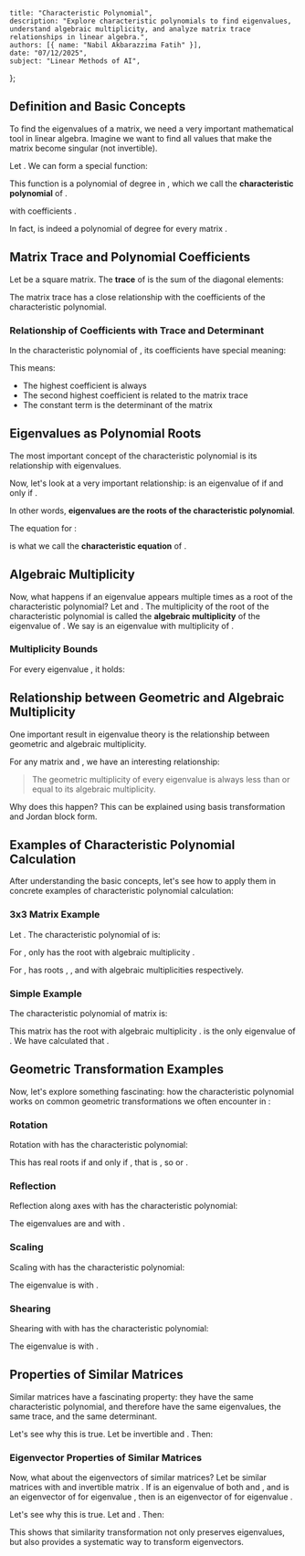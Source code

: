     title: "Characteristic Polynomial",
    description: "Explore characteristic polynomials to find eigenvalues, understand algebraic multiplicity, and analyze matrix trace relationships in linear algebra.",
    authors: [{ name: "Nabil Akbarazzima Fatih" }],
    date: "07/12/2025",
    subject: "Linear Methods of AI",
};

## Definition and Basic Concepts

To find the eigenvalues of a matrix, we need a very important mathematical tool in linear algebra. Imagine we want to find all values <InlineMath math="\lambda" /> that make the matrix <InlineMath math="A - \lambda I" /> become singular (not invertible).

Let <InlineMath math="A \in \mathbb{K}^{n \times n}" />. We can form a special function:

<MathContainer>
<BlockMath math="\chi_A(t) = \det(A - t \cdot I)" />
<BlockMath math="\chi_A(t) = a_n \cdot t^n + a_{n-1} \cdot t^{n-1} + \cdots + a_1 t + a_0" />
</MathContainer>

This function is a polynomial of degree <InlineMath math="n" /> in <InlineMath math="t \in \mathbb{K}" />, which we call the **characteristic polynomial** of <InlineMath math="A" />.

with coefficients <InlineMath math="a_0, \ldots, a_{n-1}, a_n \in \mathbb{K}" />.

In fact, <InlineMath math="\chi_A(t)" /> is indeed a polynomial of degree <InlineMath math="n" /> for every matrix <InlineMath math="A \in \mathbb{K}^{n \times n}" />.

## Matrix Trace and Polynomial Coefficients

Let <InlineMath math="A \in \mathbb{K}^{n \times n}" /> be a square matrix. The **trace** of <InlineMath math="A" /> is the sum of the diagonal elements:

<BlockMath math="\text{trace} A = \sum_{i=1}^n a_{ii}" />

The matrix trace has a close relationship with the coefficients of the characteristic polynomial.

### Relationship of Coefficients with Trace and Determinant

In the characteristic polynomial <InlineMath math="\chi_A(t)" /> of <InlineMath math="A" />, its coefficients have special meaning:

<BlockMath math="a_n = (-1)^n, \quad a_{n-1} = (-1)^{n-1} \cdot \text{trace} A, \quad a_0 = \det A" />

This means:
- The highest coefficient is always <InlineMath math="(-1)^n" />
- The second highest coefficient is related to the matrix trace
- The constant term is the determinant of the matrix

## Eigenvalues as Polynomial Roots

The most important concept of the characteristic polynomial is its relationship with eigenvalues.

Now, let's look at a very important relationship: <InlineMath math="\lambda \in \mathbb{K}" /> is an eigenvalue of <InlineMath math="A" /> if and only if <InlineMath math="\det(A - \lambda \cdot I) = 0" />.

In other words, **eigenvalues are the roots of the characteristic polynomial**.

The equation for <InlineMath math="t \in \mathbb{K}" />:

<BlockMath math="\det(A - t \cdot I) = 0" />

is what we call the **characteristic equation** of <InlineMath math="A" />.

## Algebraic Multiplicity

Now, what happens if an eigenvalue appears multiple times as a root of the characteristic polynomial? Let <InlineMath math="A \in \mathbb{K}^{n \times n}" /> and <InlineMath math="\lambda \in \mathbb{K}" />. The multiplicity of the root <InlineMath math="t = \lambda" /> of the characteristic polynomial <InlineMath math="\chi_A(t)" /> is called the **algebraic multiplicity** <InlineMath math="\mu_A(\lambda)" /> of the eigenvalue <InlineMath math="\lambda" /> of <InlineMath math="A" />. We say <InlineMath math="\lambda" /> is an eigenvalue with multiplicity <InlineMath math="\mu_A(\lambda)" /> of <InlineMath math="A" />.

### Multiplicity Bounds

For every eigenvalue <InlineMath math="\lambda" />, it holds:

<BlockMath math="0 \leq \mu_A(\lambda) \leq n" />

## Relationship between Geometric and Algebraic Multiplicity

One important result in eigenvalue theory is the relationship between geometric and algebraic multiplicity.

For any matrix <InlineMath math="A \in \mathbb{K}^{n \times n}" /> and <InlineMath math="\lambda \in \mathbb{K}" />, we have an interesting relationship:

<BlockMath math="0 \leq \dim \text{Eig}_A(\lambda) \leq \mu_A(\lambda) \leq n" />

> The geometric multiplicity of every eigenvalue is always less than or equal to its algebraic multiplicity.

Why does this happen? This can be explained using basis transformation and Jordan block form.

## Examples of Characteristic Polynomial Calculation

After understanding the basic concepts, let's see how to apply them in concrete examples of characteristic polynomial calculation:

### 3x3 Matrix Example

Let <InlineMath math="A = \begin{pmatrix} 3 & 2 & -1 \\ 1 & 0 & -4 \\ 3 & 0 & 1 \end{pmatrix} \in \mathbb{K}^{3 \times 3}" />. The characteristic polynomial of <InlineMath math="A" /> is:

<MathContainer>
<BlockMath math="\chi_A(t) = \det \begin{pmatrix} 3-t & 2 & -1 \\ 1 & -t & -4 \\ 3 & 0 & 1-t \end{pmatrix}" />
<BlockMath math="= (3-t) \cdot (-t) \cdot (1-t) - 2 \cdot (1 \cdot (1-t) + 3 \cdot 4) + 1 \cdot 3 \cdot t" />
<BlockMath math="= -3t + 3t^2 + t^2 - t^3 - 2 + 2t - 24 - 3t" />
<BlockMath math="= -t^3 + 4t^2 - 4t - 26" />
</MathContainer>

For <InlineMath math="\mathbb{K} = \mathbb{R}" />, <InlineMath math="\chi_A(t)" /> only has the root <InlineMath math="\lambda_1 \approx -1.8003" /> with algebraic multiplicity <InlineMath math="\mu_A(\lambda_1) = 1" />.

For <InlineMath math="\mathbb{K} = \mathbb{C}" />, <InlineMath math="\chi_A(t)" /> has roots <InlineMath math="\lambda_1 \approx -1.8003" />, <InlineMath math="\lambda_2 \approx 2.9001 + 2.4559i" />, and <InlineMath math="\lambda_3 \approx 2.9001 - 2.4559i" /> with algebraic multiplicities <InlineMath math="\mu_A(\lambda_1) = \mu_A(\lambda_2) = \mu_A(\lambda_3) = 1" /> respectively.

### Simple Example

The characteristic polynomial of matrix <InlineMath math="A = \begin{pmatrix} 1 & 2 \\ 0 & 1 \end{pmatrix}" /> is:

<MathContainer>
<BlockMath math="\chi_A(t) = \det(A - t \cdot I) = \det \begin{pmatrix} 1-t & 2 \\ 0 & 1-t \end{pmatrix}" />
<BlockMath math="= (1-t) \cdot (1-t) - 0 \cdot 2 = (1-t)^2" />
<BlockMath math="= t^2 - 2 \cdot t + 1" />
</MathContainer>

This matrix has the root <InlineMath math="\lambda = 1" /> with algebraic multiplicity <InlineMath math="\mu_A(1) = 2" />. <InlineMath math="\lambda = 1" /> is the only eigenvalue of <InlineMath math="A" />. We have calculated that <InlineMath math="\dim \text{Eig}_A(1) = 1" />.

## Geometric Transformation Examples

Now, let's explore something fascinating: how the characteristic polynomial works on common geometric transformations we often encounter in <InlineMath math="\mathbb{R}^2 \to \mathbb{R}^2" />:

### Rotation

Rotation with <InlineMath math="A = \begin{pmatrix} \cos(\alpha) & -\sin(\alpha) \\ \sin(\alpha) & \cos(\alpha) \end{pmatrix}" /> has the characteristic polynomial:

<BlockMath math="\chi_A(t) = (\cos(\alpha) - t)^2 + \sin(\alpha)^2 = t^2 - 2 \cdot \cos(\alpha) \cdot t + 1" />

This has real roots if and only if <InlineMath math="\cos(\alpha)^2 - 1 \geq 0" />, that is <InlineMath math="\cos(\alpha)^2 = 1" />, so <InlineMath math="\alpha = 0" /> or <InlineMath math="\alpha = \pi" />.

### Reflection

Reflection along axes with <InlineMath math="A = \begin{pmatrix} 1 & 0 \\ 0 & -1 \end{pmatrix}" /> has the characteristic polynomial:

<BlockMath math="\chi_A(t) = (1-t) \cdot (-1-t) = t^2 - 1" />

The eigenvalues are <InlineMath math="\lambda_1 = 1" /> and <InlineMath math="\lambda_2 = -1" /> with <InlineMath math="\mu_A(1) = \mu_A(-1) = 1" />.

### Scaling

Scaling with <InlineMath math="A = \begin{pmatrix} s & 0 \\ 0 & s \end{pmatrix}" /> has the characteristic polynomial:

<BlockMath math="\chi_A(t) = (s-t)^2 = t^2 - 2 \cdot s \cdot t + s^2" />

The eigenvalue is <InlineMath math="\lambda = s" /> with <InlineMath math="\mu_A(s) = 2" />.

### Shearing

Shearing with <InlineMath math="A = \begin{pmatrix} 1 & s \\ 0 & 1 \end{pmatrix}" /> with <InlineMath math="s \neq 0" /> has the characteristic polynomial:

<BlockMath math="\chi_A(t) = (1-t)^2 = t^2 - 2 \cdot t + 1" />

The eigenvalue is <InlineMath math="\lambda = 1" /> with <InlineMath math="\mu_A(1) = 2" />.

## Properties of Similar Matrices

Similar matrices have a fascinating property: they have the same characteristic polynomial, and therefore have the same eigenvalues, the same trace, and the same determinant.

Let's see why this is true. Let <InlineMath math="S \in \mathbb{K}^{n \times n}" /> be invertible and <InlineMath math="B = S^{-1} \cdot A \cdot S" />. Then:

<MathContainer>
<BlockMath math="\chi_B(t) = \det(B - t \cdot I) = \det(S^{-1} \cdot A \cdot S - t \cdot S^{-1} \cdot I \cdot S)" />
<BlockMath math="= \det(S^{-1} \cdot (A - t \cdot I) \cdot S)" />
<BlockMath math="= \det S^{-1} \cdot \det(A - t \cdot I) \cdot \det S = \chi_A(t)" />
</MathContainer>

### Eigenvector Properties of Similar Matrices

Now, what about the eigenvectors of similar matrices? Let <InlineMath math="A, B \in \mathbb{K}^{n \times n}" /> be similar matrices with <InlineMath math="B = S^{-1} \cdot A \cdot S" /> and invertible matrix <InlineMath math="S \in \mathbb{K}^{n \times n}" />. If <InlineMath math="\lambda \in \mathbb{K}" /> is an eigenvalue of both <InlineMath math="A" /> and <InlineMath math="B" />, and <InlineMath math="v \in \mathbb{K}^n" /> is an eigenvector of <InlineMath math="A" /> for eigenvalue <InlineMath math="\lambda" />, then <InlineMath math="w = S^{-1} \cdot v" /> is an eigenvector of <InlineMath math="B" /> for eigenvalue <InlineMath math="\lambda" />.

Let's see why this is true. Let <InlineMath math="A \cdot v = \lambda \cdot v" /> and <InlineMath math="w = S^{-1} \cdot v" />. Then:

<MathContainer>
<BlockMath math="B \cdot w = S^{-1} \cdot A \cdot S \cdot S^{-1} \cdot v = S^{-1} \cdot A \cdot v" />
<BlockMath math="= S^{-1} \cdot \lambda \cdot v = \lambda \cdot S^{-1} \cdot v = \lambda \cdot w" />
</MathContainer>

This shows that similarity transformation not only preserves eigenvalues, but also provides a systematic way to transform eigenvectors.